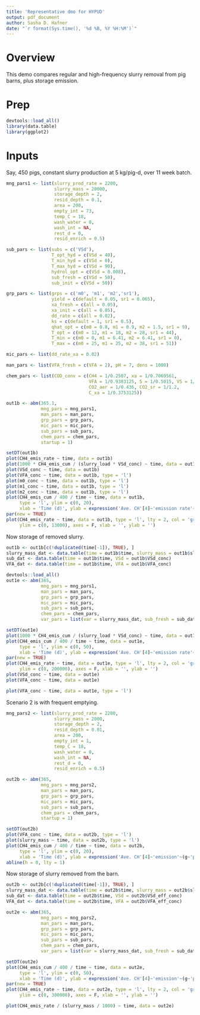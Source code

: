```yaml
---
title: 'Representative dmo for HYPUD'
output: pdf_document
author: Sasha D. Hafner
date: "`r format(Sys.time(), '%d %B, %Y %H:%M')`"
---
```


# Overview
This demo compares regular and high-frequency slurry removal from pig barns, plus storage emission.

# Prep

```r
devtools::load_all()
library(data.table)
library(ggplot2)
```

# Inputs
Say, 450 pigs, constant slurry production at 5 kg/pig-d, over 11 week batch.

```r
mng_pars1 <- list(slurry_prod_rate = 2200, 
                  slurry_mass = 20000,     
                  storage_depth = 2,     
                  resid_depth = 0.1,      
                  area = 200,              
                  empty_int = 73,          
                  temp_C = 18, 
                  wash_water = 0,            
                  wash_int = NA,
                  rest_d = 0,
                  resid_enrich = 0.5)
```

```r
sub_pars <- list(subs = c('VSd'),
                 T_opt_hyd = c(VSd = 40),
                 T_min_hyd = c(VSd = 0),
                 T_max_hyd = c(VSd = 90),
                 hydrol_opt = c(VSd = 0.008),
                 sub_fresh = c(VSd = 50),
                 sub_init = c(VSd = 50))
```

```r
grp_pars <- list(grps = c('m0', 'm1', 'm2','sr1'),
                 yield = c(default = 0.05, sr1 = 0.065),
                 xa_fresh = c(all = 0.05),
                 xa_init = c(all = 0.05),
                 dd_rate = c(all = 0.02),
                 ks = c(default = 1, sr1 = 0.5),
                 qhat_opt = c(m0 = 0.8, m1 = 0.9, m2 = 1.5, sr1 = 9),
                 T_opt = c(m0 = 12, m1 = 18, m2 = 28, sr1 = 44),
                 T_min = c(m0 = 0, m1 = 6.41, m2 = 6.41, sr1 = 0),
                 T_max = c(m0 = 25, m1 = 25, m2 = 38, sr1 = 51))
```

```r
mic_pars <- list(dd_rate_xa = 0.02)
```

```r
man_pars <- list(VFA_fresh = c(VFA = 2), pH = 7, dens = 1000)

chem_pars <- list(COD_conv = c(CH4 = 1/0.2507, xa = 1/0.7069561,
                               VFA = 1/0.9383125, S = 1/0.5015, VS = 1/0.69, 
                               CO2_aer = 1/0.436, CO2_sr = 1/1.2, 
                               C_xa = 1/0.3753125))
```

```r
out1b <- abm(365.1,
             mng_pars = mng_pars1,
             man_pars = man_pars,
             grp_pars = grp_pars,
             mic_pars = mic_pars,
             sub_pars = sub_pars,
             chem_pars = chem_pars,
             startup = 1)
```


```r
setDT(out1b)
plot(CH4_emis_rate ~ time, data = out1b) 
plot(1000 * CH4_emis_cum / (slurry_load * VSd_conc) ~ time, data = out1b) 
plot(VSd_conc ~ time, data = out1b) 
plot(VFA_conc ~ time, data = out1b, type = 'l') 
plot(m0_conc ~ time, data = out1b, type = 'l') 
plot(m1_conc ~ time, data = out1b, type = 'l') 
plot(m2_conc ~ time, data = out1b, type = 'l') 
plot(CH4_emis_cum / 400 / time ~ time, data = out1b, 
     type = 'l', ylim = c(0, 20), 
     xlab = 'Time (d)', ylab = expression('Ave. CH'[4]~'emission rate'~(g~'pig'^'-1'~d^'-1')))
par(new = TRUE)
plot(CH4_emis_rate ~ time, data = out1b, type = 'l', lty = 2, col = 'gray46', 
     ylim = c(0, 13000), axes = F, xlab = '', ylab = '')
```

Now storage of removed slurry.

```r
out1b <- out1b[c(!duplicated(time[-1]), TRUE), ]
slurry_mass_dat <- data.table(time = out1b$time, slurry_mass = out1b$slurry_mass_eff)
sub_dat <- data.table(time = out1b$time, VSd = out1b$VSd_conc)
VFA_dat <- data.table(time = out1b$time, VFA = out1b$VFA_conc)
```

```r
devtools::load_all()
out1e <- abm(365,
             mng_pars = mng_pars1,
             man_pars = man_pars,
             grp_pars = grp_pars,
             mic_pars = mic_pars,
             sub_pars = sub_pars,
             chem_pars = chem_pars,
             var_pars = list(var = slurry_mass_dat, sub_fresh = sub_dat, VFA_fresh = VFA_dat))
```

```r
setDT(out1e)
plot(1000 * CH4_emis_cum / (slurry_load * VSd_conc) ~ time, data = out1e) 
plot(CH4_emis_cum / 400 / time ~ time, data = out1e, 
     type = 'l', ylim = c(0, 50), 
     xlab = 'Time (d)', ylab = expression('Ave. CH'[4]~'emission rate'~(g~'pig'^'-1'~d^'-1')))
par(new = TRUE)
plot(CH4_emis_rate ~ time, data = out1e, type = 'l', lty = 2, col = 'gray46', 
     ylim = c(0, 200000), axes = F, xlab = '', ylab = '')
plot(VSd_conc ~ time, data = out1e) 
plot(VFA_conc ~ time, data = out1e) 
```

```r
plot(VFA_conc ~ time, data = out1e, type = 'l')
```

Scenario 2 is with frequent emptying.


```r
mng_pars2 <- list(slurry_prod_rate = 2200, 
                  slurry_mass = 2000,     
                  storage_depth = 2,     
                  resid_depth = 0.01,      
                  area = 200,              
                  empty_int = 1,          
                  temp_C = 18, 
                  wash_water = 0,            
                  wash_int = NA,
                  rest_d = 0,
                  resid_enrich = 0.5)
```


```r
out2b <- abm(365,
             mng_pars = mng_pars2,
             man_pars = man_pars,
             grp_pars = grp_pars,
             mic_pars = mic_pars,
             sub_pars = sub_pars,
             chem_pars = chem_pars,
             startup = 1)
```


```r
setDT(out2b)
plot(VFA_conc ~ time, data = out2b, type = 'l') 
plot(slurry_mass ~ time, data = out2b, type = 'l') 
plot(CH4_emis_cum / 400 / time ~ time, data = out2b, 
     type = 'l', ylim = c(0, 20), 
     xlab = 'Time (d)', ylab = expression('Ave. CH'[4]~'emission'~(g~'pig'^'-1'~d^'-1')))
abline(h = 0, lty = 1)
```

Now storage of slurry removed from the barn.

```r
out2b <- out2b[c(!duplicated(time[-1]), TRUE), ]
slurry_mass_dat <- data.table(time = out2b$time, slurry_mass = out2b$slurry_mass_eff)
sub_dat <- data.table(time = out2b$time, VSd = out2b$VSd_eff_conc)
VFA_dat <- data.table(time = out2b$time, VFA = out2b$VFA_eff_conc)
```

```r
out2e <- abm(365,
             mng_pars = mng_pars2,
             man_pars = man_pars,
             grp_pars = grp_pars,
             mic_pars = mic_pars,
             sub_pars = sub_pars,
             chem_pars = chem_pars,
             var_pars = list(var = slurry_mass_dat, sub_fresh = sub_dat, VFA_fresh = VFA_dat))
```

```r
setDT(out2e)
plot(CH4_emis_cum / 400 / time ~ time, data = out2e, 
     type = 'l', ylim = c(0, 50), 
     xlab = 'Time (d)', ylab = expression('Ave. CH'[4]~'emission'~(g~'pig'^'-1'~d^'-1')))
par(new = TRUE)
plot(CH4_emis_rate ~ time, data = out2e, type = 'l', lty = 2, col = 'gray46', 
     ylim = c(0, 300000), axes = F, xlab = '', ylab = '')

plot(CH4_emis_rate / (slurry_mass / 1000) ~ time, data = out2e)
```




